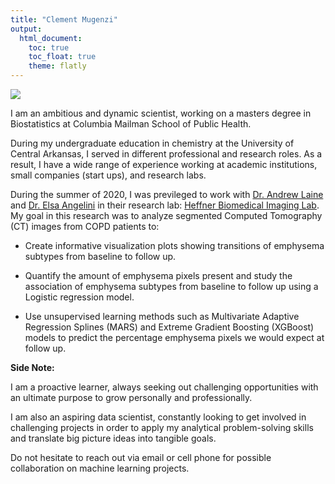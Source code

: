 ```yaml
---
title: "Clement Mugenzi"
output: 
  html_document:
    toc: true
    toc_float: true
    theme: flatly
---
```



![](images/clement.jpg)


I am an ambitious and dynamic scientist, working on a masters degree in Biostatistics at Columbia Mailman School of Public Health. 

During my undergraduate education in chemistry at the University of Central Arkansas, I served in different professional and research roles. As a result, I have a wide range of experience working at academic institutions, small companies (start ups), and research labs. 

During the summer of 2020, I was previleged to work with [Dr. Andrew Laine](https://www.bme.columbia.edu/faculty/andrew-laine) and [Dr. Elsa Angelini](https://www.imperial.ac.uk/people/e.angelini) in their research lab: [Heffner Biomedical Imaging Lab](https://hbil.bme.columbia.edu/). My goal in this research was to analyze segmented Computed Tomography (CT) images from COPD patients to:

* Create informative visualization plots showing transitions of emphysema subtypes from baseline to follow up.

* Quantify the amount of emphysema pixels present and study the association of emphysema subtypes from baseline to follow up using a Logistic regression model.

* Use unsupervised learning methods such as Multivariate Adaptive Regression Splines (MARS) and Extreme Gradient Boosting (XGBoost) models to predict the percentage emphysema pixels we would expect at follow up.


**Side Note:**

I am a proactive learner, always seeking out challenging opportunities with an ultimate purpose to grow personally and professionally. 

I am also an aspiring data scientist, constantly looking to get involved in challenging projects in order to apply my analytical problem-solving skills and translate big picture ideas into tangible goals.

Do not hesitate to reach out via email or cell phone for possible collaboration on machine learning projects.

















